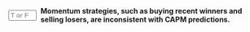 ::: {.question-block}

<form onsubmit="event.preventDefault(); checkAnswerBox('module5_tf_q100','T')" style="display: flex; align-items: center; gap: 8px;">
<input type="text" id="module5_tf_q100" name="module5_tf_q100" maxlength="1" placeholder="T or F" style="width: 55px;" data-correct-answer="T" /> 
<label for="module5_tf_q100"><strong>Momentum strategies, such as buying recent winners and selling losers, are inconsistent with CAPM predictions.</strong></label>
</form>

<div id="feedback-module5_tf_q100" class="feedback" data-status="" style="display:none;">
This is TRUE. CAPM assumes past returns should not predict future returns, so momentum is an anomaly that challenges the model.
</div>

:::
